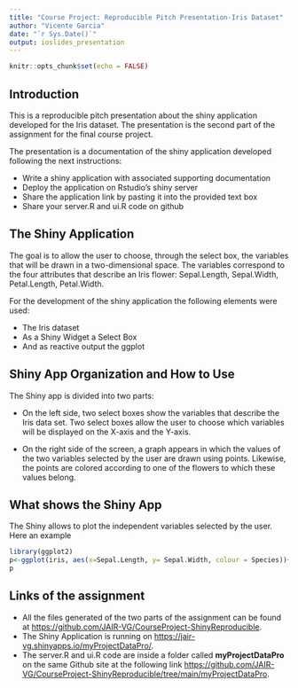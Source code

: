 ```yaml
---
title: "Course Project: Reproducible Pitch Presentation-Iris Dataset"
author: "Vicente Garcia"
date: "`r Sys.Date()`"
output: ioslides_presentation
---
```


```r
knitr::opts_chunk$set(echo = FALSE)
```

## Introduction

This is a reproducible pitch presentation about the shiny application developed for the Iris dataset. The presentation is the second part of the assignment for the final course project. 

The presentation is a documentation of the shiny application developed following the next instructions:


- Write a shiny application with associated supporting documentation
- Deploy the application on Rstudio's shiny server
- Share the application link by pasting it into the provided text box
- Share your server.R and ui.R code on github



## The Shiny Application

The goal is to allow the user to choose, through the select box, the variables that will be drawn in a two-dimensional space. The variables correspond to the four attributes that describe an Iris flower: Sepal.Length, Sepal.Width, Petal.Length, Petal.Width.

For the development of the shiny application the following elements were used:

- The Iris dataset
- As a Shiny Widget a Select Box
- And as reactive output the ggplot


## Shiny App Organization and How to Use

The Shiny app is divided into two parts:

- On the left side, two select boxes show the variables that describe the Iris data set. Two select boxes allow the user to choose which variables will be displayed on the X-axis and the Y-axis.

- On the right side of the screen, a graph appears in which the values of the two variables selected by the user are drawn using points. Likewise, the points are colored according to one of the flowers to which these values belong.


## What shows the Shiny App

The Shiny allows to plot the independent variables selected by the user. Here an example


```r
library(ggplot2)
p<-ggplot(iris, aes(x=Sepal.Length, y= Sepal.Width, colour = Species))+geom_point()
p
```

## Links of the assignment

- All the files generated of the two parts of the assignment can be found at <https://github.com/JAIR-VG/CourseProject-ShinyReproducible>.
- The Shiny Application is running on <https://jair-vg.shinyapps.io/myProjectDataPro/>.
- The server.R and ui.R code are inside a folder called **myProjectDataPro** on the same Github site at the following link <https://github.com/JAIR-VG/CourseProject-ShinyReproducible/tree/main/myProjectDataPro>.


